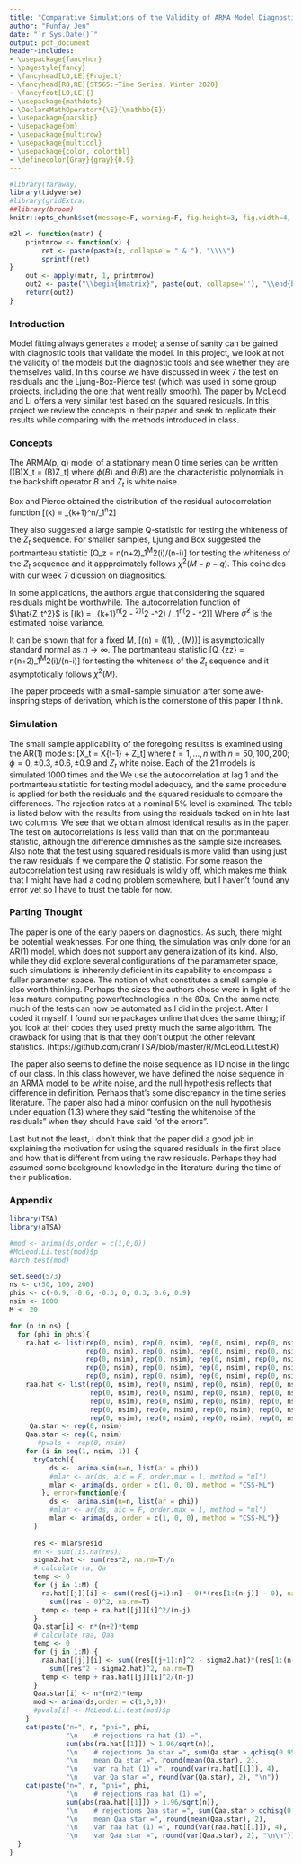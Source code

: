 ```yaml
---
title: "Comparative Simulations of the Validity of ARMA Model Diagnostics Using Residual and Squared-Residual Autocorrelations"
author: "Funfay Jen"
date: "`r Sys.Date()`"
output: pdf_document
header-includes:
- \usepackage{fancyhdr}
- \pagestyle{fancy}
- \fancyhead[LO,LE]{Project}
- \fancyhead[RO,RE]{ST565:~Time Series, Winter 2020}
- \fancyfoot[LO,LE]{}
- \usepackage{mathdots}
- \DeclareMathOperator*{\E}{\mathbb{E}}
- \usepackage{parskip}
- \usepackage{bm}
- \usepackage{multirow}
- \usepackage{multicol}
- \usepackage{color, colortbl}
- \definecolor{Gray}{gray}{0.9}
---
```


```r
#library(faraway)
library(tidyverse)
#library(gridExtra)
##library(broom)
knitr::opts_chunk$set(message=F, warning=F, fig.height=3, fig.width=4, fig.align='center', echo = TRUE, cache=T)

m2l <- function(matr) {
    printmrow <- function(x) {
        ret <- paste(paste(x, collapse = " & "), "\\\\")
        sprintf(ret)
}
    out <- apply(matr, 1, printmrow)
    out2 <- paste("\\begin{bmatrix}", paste(out, collapse=''), "\\end{bmatrix}")
    return(out2)
}
```

\makeatletter
\let\ps@plain\ps@fancy
\makeatother

### Introduction
Model fitting always generates a model; a sense of sanity can be gained with diagnostic tools that validate the model. In this project, we look at not the validity of the models but the diagnostic tools and see whether they are themselves valid. In this course we have discussed in week 7 the test on residuals and the Ljung-Box-Pierce test (which was used in some group projects, including the one that went really smooth). The paper by McLeod and Li offers a very similar test based on the squared residuals. In this project we review the concepts in their paper and seek to replicate their results while comparing with the 
methods introduced in class.

### Concepts
The ARMA(p, q) model of a stationary mean 0 time series can be written 
\[\phi(B)X_t = \theta(B)Z_t\]
where $\phi(B)$ and $\theta(B)$ are the characteristic polynomials in the backshift operator $B$ and $Z_t$ is white noise.

Box and Pierce obtained the distribution of the residual autocorrelation function
\[\hat{r_z}(k) = \sum_{k+1}^n\hat{Z_t}\hat{Z_{t-k}}/\sum_1^n\hat{Z_t}^2\]

They also suggested a large sample Q-statistic for testing the whiteness of the $Z_t$ sequence. For smaller samples, Ljung and Box suggested the portmanteau statistic
\[Q_z = n(n+2)\sum_1^M\hat{r_z}^2(i)/(n-i)\]
for testing the whiteness of the $Z_t$ sequence and it appproimately follows $\chi^2(M-p-q)$. This coincides with our week 7 dicussion on diagnositics.

In some applications, the authors argue that considering the squared residuals might be worthwhile. The autocorrelation function of $\hat{Z_t^2}$ is
\[\hat{r_{zz}}(k) = \sum_{k+1}^n(\hat{Z_t}^2 - \hat{\sigma}^2)(\hat{Z_{t-k}}^2 -\hat{\sigma}^2) 
/ \sum_1^n(\hat{Z_t}^2 - \hat{\sigma}^2)\]
Where  $\hat{\sigma}^2$ is the estimated noise variance.

It can be shown that for a fixed M,
\[\sqrt(n)\hat{r_{zz}} = (\hat{r_{zz}}(1), \ldots, \hat{r_{zz}}(M))\]
is asymptotically standard normal as $n \to \infty$.
The portmanteau statistic
\[Q_{zz} = n(n+2)\sum_1^M\hat{r_{zz}}^2(i)/(n-i)\]
for testing the whiteness of the $Z_t$ sequence and it  asymptotically follows $\chi^2(M)$.

The paper proceeds with a small-sample simulation after some awe-inspring steps of derivation, which is the cornerstone of this paper I think.

### Simulation
The small sample applicability of the foregoing resultss is examined using the AR(1) models:
\[X_t = \phi X{t-1} + Z_t\]
where $t = 1, \ldots, n$ with $n = 50, 100, 200; \phi = 0, \pm 0.3, \pm 0.6, \pm 0.9$ and $Z_t$ white noise. Each of the 21 models is simulated 1000 times and the We use the autocorrelation at lag 1 and the portmanteau statistic for testing model adequacy, and the same procedure is applied for both the residuals and the squared residuals to compare the differences. The rejection rates at a nominal 5% level is examined. The table is listed below with the results from using the residuals tacked on in hte last two columns. We see that we obtain almost identical results as in the paper. The test on autocorrelations is less valid than that on the portmanteau statistic, although the difference diminishes as the sample size increases. Also note that the test using squared residuals is more valid than using just the raw residuals if we compare the $Q$ statistic. For some reason the autocorrelation test using raw residuals is wildly off, which makes me think that I might have had a coding problem somewhere, but I haven't found any error yet so I have to trust the table for now.

### Parting Thought
The paper is one of the early papers on diagnostics. As such, there might be potential weaknesses. For one thing, the simulation was only done for an AR(1) model, which does not support any generalization of its kind. Also, while they did explore several configurations of the paramameter space, such simulations is inherently deficient in its capability to encompass a fuller parameter space. The notion of what constitutes a small sample is also worth thinking. Perhaps the sizes the authors chose were in light of the less mature computing power/technologies in the 80s. On the same note, much of the tests can now be automated as I did in the project. After I coded it myself, I found some packages online that does the same thing; if you look at their codes they used pretty much the same algorithm. The drawback for using that is that they don't output the other relevant statistics. (https://github.com/cran/TSA/blob/master/R/McLeod.Li.test.R)

The paper also seems to define the noise sequence as IID noise in the lingo of our class. In this class however, we have defined the noise sequence in an ARMA model to be white noise, and the null hypothesis reflects that difference in definition. Perhaps that's some discrepancy in the time series literature. The paper also had a minor confusion on the null hypothesis under equation (1.3) where they said "testing the whitenoise of the residuals" when they should have said "of the errors". 

Last but not the least, I don't think that the paper did a good job in explaining the motivation for using the squared residuals in the first place and how that is different from using the raw residuals. Perhaps they had assumed some background knowledge in the literature during the time of their publication.

### Appendix

\newcolumntype{g}{>{\columncolor{Gray}}c}
\begin{table}[!h]
\setlength\arrayrulewidth{1pt}
	\begin{tabular}{|g|c|c|c|c|c|c|c|c|}
	\hline
	\rowcolor{Gray}
	 n & $\phi$ & rej. $\hat{r_{ZZ}}(1)$ & rej. $\hat{Q_{ZZ}}$ & mean $Q_{ZZ}$ & Var $\hat{r_{ZZ}}(1)$ & Var $\hat{Q_{ZZ}}$ & rej. $\hat{r_{Z}}(1)$ & rej. $\hat{Q_{Z}}$ \\
	\hline
	50  & -0.9 & 33 & 51 & 17.82 & 0.0162 & 54.47 & 28 & 97 \\
	50  & -0.6 & 28 & 46 & 17.84 & 0.0156 & 54.23 & 4 &  61 \\ 
	50  & -0.3 & 32 & 35 & 17.55 & 0.0157 & 47.16 & 0 & 61 \\
	50  & 0    & 24 & 58 & 17.89 & 0.0152 & 57.79 & 0 & 62 \\
	50  & 0.3  & 23 & 47 & 17.83 & 0.0156 & 47.28 & 0 & 66 \\
	50  & 0.6  & 79 & 46 & 17.72 & 0.0155 & 49.82 & 4 & 79 \\
	50  & 0.9  & 24 & 46 & 17.64 & 0.0152 & 55.44 & 24 & 77 \\
	100 & -0.9 & 33 & 58 & 18.71 & 0.0086 & 48.75 & 31 & 68 \\
	100 & -0.6 & 42 & 67 & 18.47 & 0.0088 & 52.21 & 2 & 86 \\ 
	100 & -0.3 & 37 & 43 & 18.68 & 0.0084 & 48.26 & 0 & 58\\
	100 & 0 & 47 &  49 & 18.84 & 0.0095 & 50.39 & 0 & 64 \\
	100 & 0.3 & 33 & 50 & 18.72 & 0.0087 & 49.36 &  0 & 70 \\
	100 & 0.6 & 27 & 64 & 18.7 & 0.0082 & 52.65 & 2 & 61 \\
	100 & 0.9 & 41 & 56 &  18.96 & 0.0095 & 50.03 & 35 & 86 \\
	200 & -0.9 &  37 & 47 & 19.07 & 0.0047 & 47.25 & 34 & 70 \\
	200 & -0.6 &  32 & 47 & 19.02 & 0.0043 & 42.07 & 3 & 64 \\ 
	200 & -0.3 & 44 & 45 & 19.28 & 0.0045 & 48.49 & 0 & 57 \\
	200 & 0 & 34 & 46 & 19.01 & 0.0042 & 44.56 & 0 & 64 \\
	200 & 0.3 & 37 & 55 & 19.34 & 0.0044 & 46.75 & 0 &  51 \\
	200 & 0.6 & 45 & 67 & 19.26 & 0.0047 & 51.91 & 1 & 59 \\
	200 & 0.9 & 45 & 41 & 19.11 & 0.0048 & 45.83 & 26 & 61 \\
	\hline
	\end{tabular}
  \caption{Table replicating the results in McLeod and Li}
\end{table}
```r
library(TSA)
library(aTSA)

#mod <- arima(ds,order = c(1,0,0))
#McLeod.Li.test(mod)$p
#arch.test(mod)

set.seed(573)
ns <- c(50, 100, 200)
phis <- c(-0.9, -0.6, -0.3, 0, 0.3, 0.6, 0.9)
nsim <- 1000
M <- 20

for (n in ns) {
  for (phi in phis){
    ra.hat <- list(rep(0, nsim), rep(0, nsim), rep(0, nsim), rep(0, nsim), 
                   rep(0, nsim), rep(0, nsim), rep(0, nsim), rep(0, nsim), 
                   rep(0, nsim), rep(0, nsim), rep(0, nsim), rep(0, nsim), 
                   rep(0, nsim), rep(0, nsim), rep(0, nsim), rep(0, nsim), 
                   rep(0, nsim), rep(0, nsim), rep(0, nsim), rep(0, nsim))
    raa.hat <- list(rep(0, nsim), rep(0, nsim), rep(0, nsim), rep(0, nsim), 
                    rep(0, nsim), rep(0, nsim), rep(0, nsim), rep(0, nsim), 
                    rep(0, nsim), rep(0, nsim), rep(0, nsim), rep(0, nsim), 
                    rep(0, nsim), rep(0, nsim), rep(0, nsim), rep(0, nsim), 
                    rep(0, nsim), rep(0, nsim), rep(0, nsim), rep(0, nsim))
     Qa.star <- rep(0, nsim)
    Qaa.star <- rep(0, nsim)
       #pvals <- rep(0, nsim)
    for (i in seq(1, nsim, 1)) {
      tryCatch({
          ds <-  arima.sim(n=n, list(ar = phi))
          #mlar <- ar(ds, aic = F, order.max = 1, method = "ml")
          mlar <- arima(ds, order = c(1, 0, 0), method = "CSS-ML")
        }, error=function(e){
          ds <-  arima.sim(n=n, list(ar = phi))
          #mlar <- ar(ds, aic = F, order.max = 1, method = "ml")
          mlar <- arima(ds, order = c(1, 0, 0), method = "CSS-ML")}
      )
      
      res <- mlar$resid
      #n <- sum(!is.na(res))
      sigma2.hat <- sum(res^2, na.rm=T)/n
      # calculate ra, Qa
      temp <- 0
      for (j in 1:M) {
        ra.hat[[j]][i] <- sum((res[(j+1):n] - 0)*(res[1:(n-j)] - 0), na.rm=T) /
          sum((res - 0)^2, na.rm=T)
        temp <- temp + ra.hat[[j]][i]^2/(n-j)
      }
      Qa.star[i] <- n*(n+2)*temp
      # calculate raa, Qaa
      temp <- 0
      for (j in 1:M) {
        raa.hat[[j]][i] <- sum((res[(j+1):n]^2 - sigma2.hat)*(res[1:(n-j)]^2 - sigma2.hat), na.rm=T) /
          sum((res^2 - sigma2.hat)^2, na.rm=T)
        temp <- temp + raa.hat[[j]][i]^2/(n-j)
      }
      Qaa.star[i] <- n*(n+2)*temp
      mod <- arima(ds,order = c(1,0,0))
      #pvals[i] <- McLeod.Li.test(mod)$p
    }
    cat(paste("n=", n, "phi=", phi, 
              "\n    # rejections ra hat (1) =",
              sum(abs(ra.hat[[1]]) > 1.96/sqrt(n)), 
              "\n    # rejections Qa star =", sum(Qa.star > qchisq(0.95, 20-1)), 
              "\n    mean Qa star =", round(mean(Qa.star), 2), 
              "\n    var ra hat (1) =", round(var(ra.hat[[1]]), 4), 
              "\n    var Qa star =", round(var(Qa.star), 2), "\n"))
    cat(paste("n=", n, "phi=", phi, 
              "\n    # rejections raa hat (1) =",
              sum(abs(raa.hat[[1]]) > 1.96/sqrt(n)), 
              "\n    # rejections Qaa star =", sum(Qaa.star > qchisq(0.95, 20)), 
              "\n    mean Qaa star =", round(mean(Qaa.star), 2), 
              "\n    var raa hat (1) =", round(var(raa.hat[[1]]), 4), 
              "\n    var Qaa star =", round(var(Qaa.star), 2), "\n\n"))
  }
}

```


